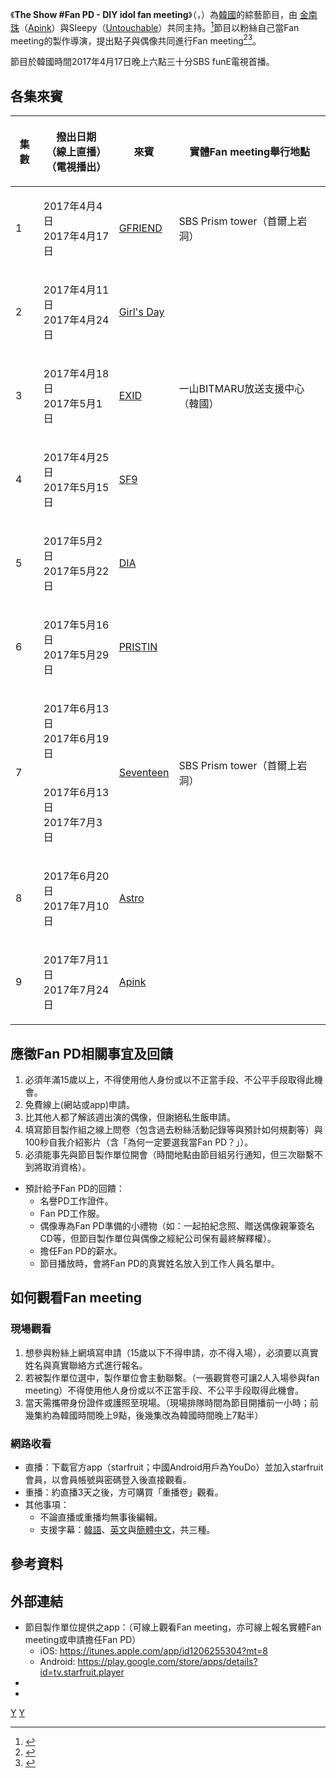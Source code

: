 {{In-progress tvshow}}

{{電視節目信息框
|名稱      = The Show Fan PD - DIY idol fan meeting
|原名      = {{lang|ko|더쇼 #팬PD: DIY 아이돌 팬미팅}}
|圖片      = [[File:The_Show_Fan_PD_-_DIY_idol_fan_meeting.jpg|280px]]
|圖說      = 
|類型      = [[真人實境秀|真人實境-{zh-tw:秀;zh-cn:秀;zh-hk:騷}-]]、[[綜藝節目|綜藝節目]]
|主持      = [[金南珠_(歌手)|金南珠]]（[[Apink|Apink]]）<br/>[[Sleepy|Sleepy]]（[[Untouchable_(韓國團體)|Untouchable]]）
|國家      = {{ROK}}
|語言      = [[韓語|韓語]]
|標語      = 
|監製      = {{ubl|}}
|每集長度  = 約60分鐘
|製作公司  = {{link-ko|SBS funE}}
|電視網    = SBS funE
|視頻制式  = [[1080i|1080i]] [[高畫質電視|高畫質電視]]
|音頻制式  = [[立體聲|立體聲]]
|首播國家  = {{ROK}}
|集數      = 
|開始      = {{start date|2017|4|18|}}
|結束      = {{end date|2017|7|24|}}
|官方網站  = http://program.sbs.co.kr/builder/programSubOnline.do?pgm_id=22000010308&pgm_build_id=22604&pgm_mnu_id=48183
|imdb_id   = 
|related   = 
}}
《'''The Show #Fan PD - DIY idol fan meeting'''》（{{kor|k='''더쇼 #팬PD: DIY 아이돌 팬미팅'''}}，{{lang-en|'''The Show #Fan PD - DIY idol fan meeting'''}}）為[[韓國|韓國]]{{link-ko|SBS funE}}的綜藝節目，由 [[金南珠_(歌手)|金南珠]]（[[Apink|Apink]]）與Sleepy（[[Untouchable_(韓國團體)|Untouchable]]）共同主持。<ref name=allthatstar>{{cite web|url=http://www.allthatstar.com/tw/view.php?action=5211&postID=325383|title=Sleepy金南珠攜手主持新綜 將於18日首播|publisher=全星網|accessdate=2017-04-04|archive-date=2019-04-30|archive-url=https://web.archive.org/web/20190430152916/http://www.allthatstar.com/tw/view.php%3Faction%3D5211%26postID%3D325383|dead-url=yes}}</ref>節目以粉絲自己當Fan meeting的製作導演，提出點子與偶像共同進行Fan meeting<ref name=sbs_offical>{{cite web|url=http://program.sbs.co.kr/builder/programSubOnline.do?pgm_id=22000010308&pgm_build_id=22604&pgm_mnu_id=48183|title=함께 만드는 기쁨 SBS|publisher=|accessdate=2017-03-30|archive-date=2017-03-28|archive-url=https://web.archive.org/web/20170328020413/http://program.sbs.co.kr/builder/programSubOnline.do?pgm_id=22000010308&pgm_build_id=22604&pgm_mnu_id=48183|dead-url=no}}</ref><ref>{{cite web|url=https://idol001.com/news/apink/detail/58dc74587a1173cf3d8b457a/|title=[A Pink][新闻]170330 南珠MC即将来袭《The Show #Fan PD》更新宣传照——IDOL新闻|publisher=|accessdate=2017-03-30|archive-date=2019-02-18|archive-url=https://web.archive.org/web/20190218042117/https://idol001.com/news/apink/detail/58dc74587a1173cf3d8b457a/|dead-url=no}}</ref>。

節目於韓國時間2017年4月17日晚上六點三十分SBS funE電視首播。{{r|sbs_offical}}

==各集來賓==
{| class="wikitable"
|- 
!集數!!撥出日期<br>（線上直播）<br>（電視播出）!!來賓!!實體Fan meeting舉行地點
|-
|1||2017年4月4日<br>2017年4月17日||[[GFRIEND|GFRIEND]]||SBS Prism tower（首爾上岩洞）
|-
|2||2017年4月11日<br>2017年4月24日||[[Girl's_Day|Girl's Day]]||rowspan=3|一山BITMARU放送支援中心（韓國）
|-
|3||2017年4月18日<br>2017年5月1日||[[EXID|EXID]]
|-
|4||2017年4月25日<br>2017年5月15日||[[SF9|SF9]]
|-
|5||2017年5月2日<br>2017年5月22日||[[DIA|DIA]]||rowspan=6|SBS Prism tower（首爾上岩洞）
|-
|6||2017年5月16日<br>2017年5月29日||[[PRISTIN|PRISTIN]]
|-
|rowspan=2|7||2017年6月13日<br>2017年6月19日||rowspan=2| [[Seventeen_(組合)|Seventeen]]
|-
|2017年6月13日<br>2017年7月3日
|-
|8||2017年6月20日<br>2017年7月10日||[[Astro|Astro]]
|-
|9||2017年7月11日<br>2017年7月24日||[[Apink|Apink]]
|}

==應徵Fan PD相關事宜及回饋==
#必須年滿15歲以上，不得使用他人身份或以不正當手段、不公平手段取得此機會。
#免費線上(網站或app)申請。
#比其他人都了解該週出演的偶像，但謝絕私生飯申請。
#填寫節目製作組之線上問卷（包含過去粉絲活動記錄等與預計如何規劃等）與100秒自我介紹影片（含「為何一定要選我當Fan PD？」）。
#必須能事先與節目製作單位開會（時間地點由節目組另行通知，但三次聯繫不到將取消資格）。
*預計給予Fan PD的回饋：
**名譽PD工作證件。
**Fan PD工作服。
**偶像專為Fan PD準備的小禮物（如：一起拍紀念照、贈送偶像親筆簽名CD等，但節目製作單位與偶像之經紀公司保有最終解釋權）。
**擔任Fan PD的薪水。
**節目播放時，會將Fan PD的真實姓名放入到工作人員名單中。

==如何觀看Fan meeting==
===現場觀看===
#想參與粉絲上網填寫申請（15歲以下不得申請，亦不得入場），必須要以真實姓名與真實聯絡方式進行報名。
#若被製作單位選中，製作單位會主動聯繫。（一張觀賞卷可讓2人入場參與fan meeting）不得使用他人身份或以不正當手段、不公平手段取得此機會。
#當天需攜帶身份證件或護照至現場。（現場排隊時間為節目開播前一小時；前幾集約為韓國時間晚上9點，後幾集改為韓國時間晚上7點半）

===網路收看===
*直播：下載官方app（starfruit；中國Android用戶為YouDo）並加入starfruit會員，以會員帳號與密碼登入後直接觀看。
*重播：約直播3天之後，方可購買「重播卷」觀看。
*其他事項：
**不論直播或重播均無事後編輯。
**支援字幕：[[韓語|韓語]]、[[英文|英文]]與[[簡體中文|簡體中文]]，共三種。

==參考資料==
{{Reflist}}

==外部連結==
*節目製作單位提供之app：（可線上觀看Fan meeting，亦可線上報名實體Fan meeting或申請擔任Fan PD）
**iOS: https://itunes.apple.com/app/id1206255304?mt=8{{Wayback|url=https://itunes.apple.com/app/id1206255304?mt=8 |date=20190218042117 }}
**Android: https://play.google.com/store/apps/details?id=tv.starfruit.player{{Wayback|url=https://play.google.com/store/apps/details?id=tv.starfruit.player |date=20170407055711 }}
*{{Twitter|the_show_fanpd}}
*{{youtube|channel=UCOOa5UI0eECsFPwXLtnB8kg|The Show #Fan PD - DIY idol fan meeting}}



[[Category:韓國電視節目|Y]]
[[Category:韓國綜藝節目|Y]]